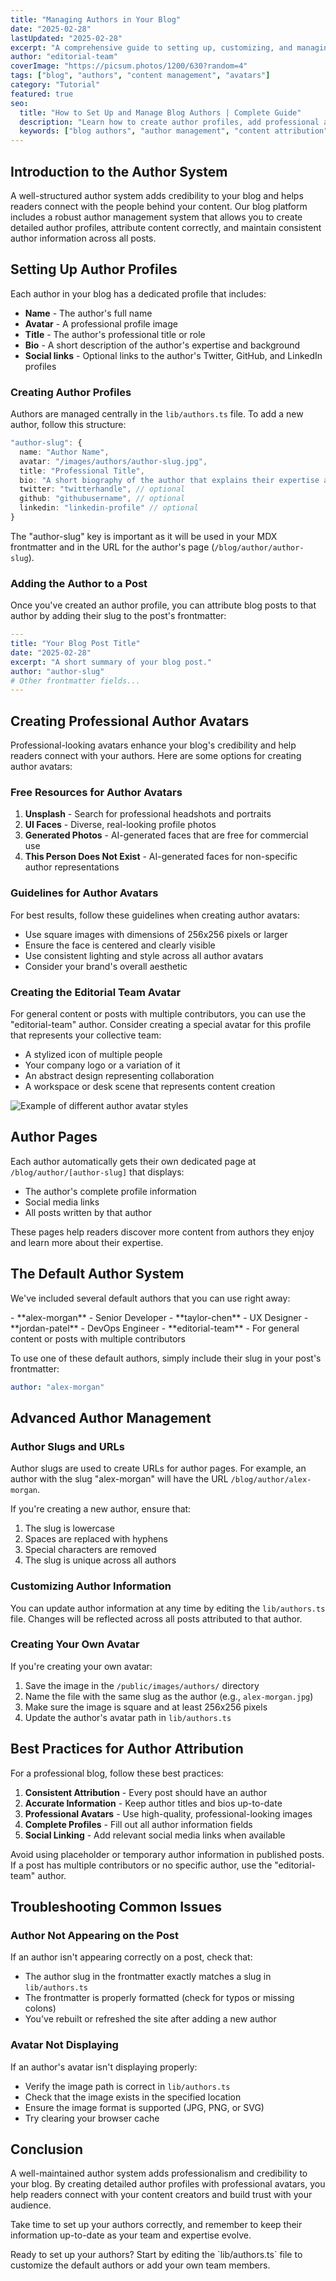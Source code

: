 ```yaml
---
title: "Managing Authors in Your Blog"
date: "2025-02-28"
lastUpdated: "2025-02-28"
excerpt: "A comprehensive guide to setting up, customizing, and managing authors in your blog, including author profiles, avatars, and attribution."
author: "editorial-team"
coverImage: "https://picsum.photos/1200/630?random=4"
tags: ["blog", "authors", "content management", "avatars"]
category: "Tutorial"
featured: true
seo:
  title: "How to Set Up and Manage Blog Authors | Complete Guide"
  description: "Learn how to create author profiles, add professional avatars, and properly attribute content in your blog with this comprehensive guide."
  keywords: ["blog authors", "author management", "content attribution", "author avatars"]
---
```


## Introduction to the Author System

A well-structured author system adds credibility to your blog and helps readers connect with the people behind your content. Our blog platform includes a robust author management system that allows you to create detailed author profiles, attribute content correctly, and maintain consistent author information across all posts.

## Setting Up Author Profiles

Each author in your blog has a dedicated profile that includes:

- **Name** - The author's full name
- **Avatar** - A professional profile image
- **Title** - The author's professional title or role
- **Bio** - A short description of the author's expertise and background
- **Social links** - Optional links to the author's Twitter, GitHub, and LinkedIn profiles

### Creating Author Profiles

Authors are managed centrally in the `lib/authors.ts` file. To add a new author, follow this structure:

```typescript
"author-slug": {
  name: "Author Name",
  avatar: "/images/authors/author-slug.jpg",
  title: "Professional Title",
  bio: "A short biography of the author that explains their expertise and background.",
  twitter: "twitterhandle", // optional
  github: "githubusername", // optional
  linkedin: "linkedin-profile" // optional
}
```

The "author-slug" key is important as it will be used in your MDX frontmatter and in the URL for the author's page (`/blog/author/author-slug`).

### Adding the Author to a Post

Once you've created an author profile, you can attribute blog posts to that author by adding their slug to the post's frontmatter:

```yaml
---
title: "Your Blog Post Title"
date: "2025-02-28"
excerpt: "A short summary of your blog post."
author: "author-slug"
# Other frontmatter fields...
---
```

## Creating Professional Author Avatars

Professional-looking avatars enhance your blog's credibility and help readers connect with your authors. Here are some options for creating author avatars:

### Free Resources for Author Avatars

1. **Unsplash** - Search for professional headshots and portraits
2. **UI Faces** - Diverse, real-looking profile photos
3. **Generated Photos** - AI-generated faces that are free for commercial use
4. **This Person Does Not Exist** - AI-generated faces for non-specific author representations

### Guidelines for Author Avatars

For best results, follow these guidelines when creating author avatars:

- Use square images with dimensions of 256x256 pixels or larger
- Ensure the face is centered and clearly visible
- Use consistent lighting and style across all author avatars
- Consider your brand's overall aesthetic

### Creating the Editorial Team Avatar

For general content or posts with multiple contributors, you can use the "editorial-team" author. Consider creating a special avatar for this profile that represents your collective team:

- A stylized icon of multiple people
- Your company logo or a variation of it
- An abstract design representing collaboration
- A workspace or desk scene that represents content creation

<Image 
  src="https://picsum.photos/800/400?random=5" 
  alt="Example of different author avatar styles" 
  caption="Examples of different styles for author avatars: professional headshot, illustrated avatar, and team representation" 
/>

## Author Pages

Each author automatically gets their own dedicated page at `/blog/author/[author-slug]` that displays:

- The author's complete profile information
- Social media links
- All posts written by that author

These pages help readers discover more content from authors they enjoy and learn more about their expertise.

## The Default Author System

We've included several default authors that you can use right away:

<Callout type="info" title="Default Authors">
  - **alex-morgan** - Senior Developer
  - **taylor-chen** - UX Designer
  - **jordan-patel** - DevOps Engineer
  - **editorial-team** - For general content or posts with multiple contributors
</Callout>

To use one of these default authors, simply include their slug in your post's frontmatter:

```yaml
author: "alex-morgan"
```

## Advanced Author Management

### Author Slugs and URLs

Author slugs are used to create URLs for author pages. For example, an author with the slug "alex-morgan" will have the URL `/blog/author/alex-morgan`.

If you're creating a new author, ensure that:

1. The slug is lowercase
2. Spaces are replaced with hyphens
3. Special characters are removed
4. The slug is unique across all authors

### Customizing Author Information

You can update author information at any time by editing the `lib/authors.ts` file. Changes will be reflected across all posts attributed to that author.

### Creating Your Own Avatar

If you're creating your own avatar:

1. Save the image in the `/public/images/authors/` directory
2. Name the file with the same slug as the author (e.g., `alex-morgan.jpg`)
3. Make sure the image is square and at least 256x256 pixels
4. Update the author's avatar path in `lib/authors.ts`

## Best Practices for Author Attribution

For a professional blog, follow these best practices:

1. **Consistent Attribution** - Every post should have an author
2. **Accurate Information** - Keep author titles and bios up-to-date
3. **Professional Avatars** - Use high-quality, professional-looking images
4. **Complete Profiles** - Fill out all author information fields
5. **Social Linking** - Add relevant social media links when available

<Callout type="warning">
  Avoid using placeholder or temporary author information in published posts. If a post has multiple contributors or no specific author, use the "editorial-team" author.
</Callout>

## Troubleshooting Common Issues

### Author Not Appearing on the Post

If an author isn't appearing correctly on a post, check that:

- The author slug in the frontmatter exactly matches a slug in `lib/authors.ts`
- The frontmatter is properly formatted (check for typos or missing colons)
- You've rebuilt or refreshed the site after adding a new author

### Avatar Not Displaying

If an author's avatar isn't displaying properly:

- Verify the image path is correct in `lib/authors.ts`
- Check that the image exists in the specified location
- Ensure the image format is supported (JPG, PNG, or SVG)
- Try clearing your browser cache

## Conclusion

A well-maintained author system adds professionalism and credibility to your blog. By creating detailed author profiles with professional avatars, you help readers connect with your content creators and build trust with your audience.

Take time to set up your authors correctly, and remember to keep their information up-to-date as your team and expertise evolve.

<Callout type="success" title="Next Steps">
  Ready to set up your authors? Start by editing the `lib/authors.ts` file to customize the default authors or add your own team members.
</Callout>
